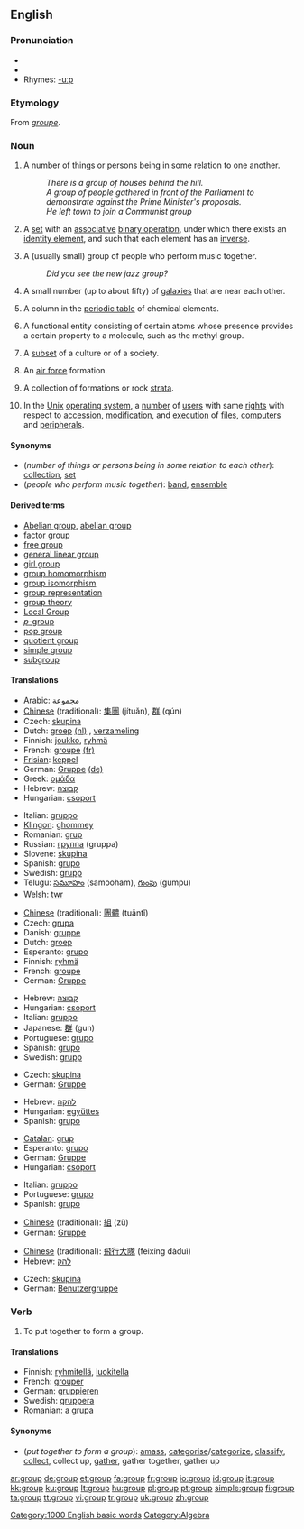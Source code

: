 {{wikipedia|dab=group}}
==English==

===Pronunciation===
* {{audio|en-us-group.ogg|Audio (US)}}
* {{IPA|/gɹuːp/}}
* Rhymes: [[Rhymes:English:-uːp|-uːp]]

===Etymology===
From {{F.}} ''[[groupe]]''.

===Noun===
{{en-noun}}

# A number of things or persons being in some relation to one another.
#:''There is a group of houses behind the hill.''
#:''A group of people gathered in front of the Parliament to demonstrate against the Prime Minister's proposals.''
#:''He left town to join a Communist group''
# {{grouptheory}} A [[set]] with an [[associative]] [[binary operation]], under which there exists an [[identity element]], and such that each element has an [[inverse]].
# A (usually small) group of people who perform music together.
#:''Did you see the new jazz group?''
# {{astronomy}} A small number (up to about fifty) of [[galaxy|galaxies]] that are near each other.
# {{chemistry}} A column in the [[periodic table]] of chemical elements.
# {{chemistry}} A functional entity consisting of certain atoms whose presence provides a certain property to a molecule, such as the methyl group.
# {{sociology}} A [[subset]] of a culture or of a society.
# {{military}} An [[air force]] formation.
# {{geology}} A collection of formations or rock [[strata]].
# {{computing}} In the [[Unix]] [[operating system]], a [[number]] of [[user]]s with same [[right]]s with respect to [[accession]], [[modification]], and [[execution]] of [[file]]s, [[computer]]s and [[peripheral]]s.

====Synonyms====
*(''number of things or persons being in some relation to each other''): [[collection]], [[set]]
*(''people who perform music together''): [[band]], [[ensemble]]

====Derived terms====
*[[Abelian group]], [[abelian group]]
*[[factor group]]<!--mathematics-->
*[[free group]]<!--mathematics-->
*[[general linear group]]<!--mathematics-->
*[[girl group]]
*[[group homomorphism]]<!--mathematics-->
*[[group isomorphism]]<!--mathematics-->
*[[group representation]]<!--mathematics-->
*[[group theory]]<!--mathematics-->
*[[Local Group]]<!--astronomy-->
*[[p-group|''p''-group]]
*[[pop group]]<!--mathematics-->
*[[quotient group]]<!--mathematics-->
*[[simple group]]<!--mathematics-->
*[[subgroup]]

====Translations====

{{trans-top|number of things or persons being in some relation to each other}}
*Arabic: مجموعة
*[[Chinese]] (traditional): [[集團]] (jítuǎn), [[群]] (qún)
*Czech: [[skupina]] {{f}}
*Dutch: [[groep]] [[:nl:groep|(nl)]] {{f}}, [[verzameling]] {{f}}
*Finnish: [[joukko]], [[ryhmä]]
*French: [[groupe]] [[:fr:groupe|(fr)]] {{m}}
*[[Frisian]]: [[keppel]]
*German: [[Gruppe]] [[:de:Gruppe|(de)]] {{f}}
*Greek: [[ομάδα]] {{f}}
*Hebrew: [[קבוצה]] {{f}}
*Hungarian: [[csoport]]
{{trans-mid}}
*Italian: [[gruppo]] {{m}}
*[[Klingon]]: [[ghommey]]
*Romanian: [[grup]] {{n}}
*Russian: [[группа]] (gruppa) {{f}}
*Slovene: [[skupina]] {{f}}
*Spanish: [[grupo]] {{m}}
*Swedish: [[grupp]] {{c}}
*Telugu: [[సమూహం]] (samooham), [[గుంపు]] (gumpu)
*Welsh: [[twr]]
{{trans-bottom}}

{{trans-top|in group theory}}
*[[Chinese]] (traditional): [[團體]] (tuǎntǐ)
*Czech: [[grupa]] {{f}}
*Danish: [[gruppe]]
*Dutch: [[groep]] {{f}}
*Esperanto: [[grupo#Esperanto|grupo]]
*Finnish: [[ryhmä]]
*French: [[groupe]] {{m}}
*German: [[Gruppe]] {{f}}
{{trans-mid}}
*Hebrew: [[קבוצה]] {{f}}
*Hungarian: [[csoport]]
*Italian: [[gruppo]] {{m}}
*Japanese: [[群]] (gun)
*Portuguese: [[grupo#Portuguese|grupo]] {{m}}
*Spanish: [[grupo#Spanish|grupo]] {{m}}
*Swedish: [[grupp]] {{c}}
{{trans-bottom}}

{{trans-top|people who perform music together}}
*Czech: [[skupina]] {{f}}
*German: [[Gruppe]] {{f}}
{{trans-mid}}
*Hebrew: [[להקה]] {{f}}
*Hungarian: [[együttes]]
*Spanish: [[grupo]] {{m}}
{{trans-bottom}}

{{trans-top|small number of galaxies}}
{{trans-mid}}
{{trans-bottom}}

{{trans-top|column in the periodic table}}
*[[Catalan]]: [[grup]]
*Esperanto: [[grupo#Esperanto|grupo]]
*German: [[Gruppe]] {{f}}
*Hungarian: [[csoport]]
{{trans-mid}}
*Italian: [[gruppo]] {{m}}
*Portuguese: [[grupo#Portuguese|grupo]] {{m}}
*Spanish: [[grupo#Spanish|grupo]] {{m}}
{{trans-bottom}}

{{trans-top|functional entity consisting of certain atoms whose presence provides a certain property to a molecule}}
{{trans-mid}}
{{trans-bottom}}

{{trans-top|subset of a culture or of a society}}
*[[Chinese]] (traditional): [[組]] (zǔ)
*German: [[Gruppe]] {{f}}
{{trans-mid}}
{{trans-bottom}}

{{trans-top|air force formation}}
*[[Chinese]] (traditional): [[飛行大隊]] (fēixíng dàduì)
*Hebrew: [[להק]] {{f}}
{{trans-mid}}
{{trans-bottom}}

{{trans-top|collection of formations or rock strata}}
{{trans-mid}}
{{trans-bottom}}

{{trans-top|in Unix}}
*Czech: [[skupina]] {{f}}
*German: [[Benutzergruppe]] {{f}}
{{trans-mid}}
{{trans-bottom}}

===Verb===
{{en-verb}}

# {{transitive}} To put together to form a group.

====Translations====
*Finnish: [[ryhmitellä]], [[luokitella]]
*French: [[grouper]]
*German: [[gruppieren]]
*Swedish: [[gruppera]]
*Romanian: [[a grupa]]

====Synonyms====
*(''put together to form a group''): [[amass]], [[categorise]]/[[categorize]], [[classify]], [[collect]], collect up, [[gather]], gather together, gather up

[[Category:1000 English basic words]]
[[Category:Algebra]]

[[ar:group]]
[[de:group]]
[[et:group]]
[[fa:group]]
[[fr:group]]
[[io:group]]
[[id:group]]
[[it:group]]
[[kk:group]]
[[ku:group]]
[[lt:group]]
[[hu:group]]
[[pl:group]]
[[pt:group]]
[[simple:group]]
[[fi:group]]
[[ta:group]]
[[tt:group]]
[[vi:group]]
[[tr:group]]
[[uk:group]]
[[zh:group]]